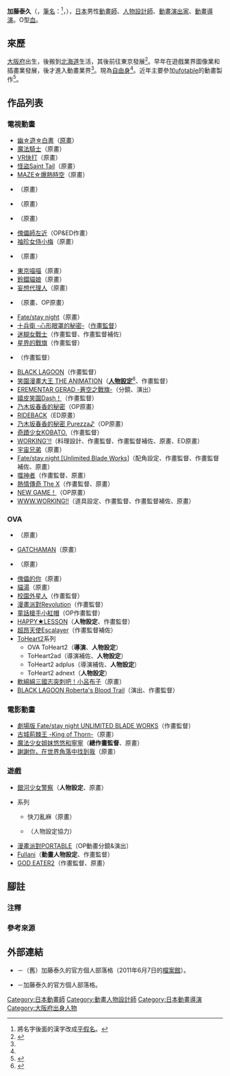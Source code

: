 {{multiple issues|
{{Notability Unreferenced|time=2016-07-28T10:11:29+00:00}}
{{Primarysources|time=2016-07-28T10:11:29+00:00}}
}}
{{noteTA|G1=Anime}}
{{japanese|japanese=加藤 やすひさ|kana=かとう やすひさ|romaji=Katō Yasuhisa}}
'''加藤泰久'''（{{lang-ja|加藤 泰久}}，[[筆名|筆名]]：'''{{lang|ja|加藤 やすひさ}}'''<ref group="注">將名字後面的漢字改成[[平假名|平假名]]。</ref>，{{bd||4月28日||}}），[[日本|日本]]男性[[動畫師|動畫師]]、[[人物設計|人物設計師]]、[[動畫|動畫]][[戲劇|演出家]]、[[動畫導演|動畫導演]]。O型[[血型|血]]。

== 來歷  ==
[[大阪府|大阪府]]出生，後搬到[[北海道|北海道]]生活，其後前往東京發展<ref name="blog-old">{{Cite web|url=http://members3.jcom.home.ne.jp/stnisikaigan/profeel.html |script-title=ja:【Profile】すたじお西海岸+ |work=（舊）加藤泰久的官方個人部落格|date=2008-04-30|accessdate=2008-04-30|language=ja|deadurl=yes|archiveurl=https://web.archive.org/web/20080430221633/http://members3.jcom.home.ne.jp/stnisikaigan/profeel.html |archivedate=2008-04-30}}</ref>。早年在遊戲業界圖像業和插畫業發展，後才進入動畫業界<ref name="blog-old" />。現為[[自由職業|自由身]]<ref name="blog-old" />。近年主要參加[[ufotable|ufotable]]的動畫製作<ref name="blog-new">{{Cite web|url=http://stnisikaigan.blog.fc2.com/blog-entry-53.html|script-title=ja:【更新遅くなってごめんなさい＆プチ情報】すたじお西海岸+ Blog|work=加藤泰久的官方個人部落格|date=2014-01-31|accessdate=2016-07-28|language=ja|archive-date=2016-09-21|archive-url=https://web.archive.org/web/20160921063611/http://stnisikaigan.blog.fc2.com/blog-entry-53.html|dead-url=no}}</ref>。

== 作品列表 ==
=== 電視動畫 ===
* [[幽遊白書|幽☆遊☆白書]]（[[原畫|原畫]]）
* [[魔法騎士|魔法騎士]]（原畫）
* [[VR戰士系列|VR快打]]（原畫）
* [[怪盜Saint_Tail|怪盜Saint Tail]]（原畫）
* [[MAZE☆爆熱時空|MAZE☆爆熱時空]]（原畫）
* {{link-ja|南海奇皇|南海奇皇}}（原畫）
* {{link-ja|Generator Gawl|ジェネレイターガウル}}（原畫）
* {{link-ja|魯邦三世：瓦爾薩P38|ルパン三世 ワルサーP38}}（原畫）
* [[傀儡師左近|傀儡師左近]]（OP&ED作畫）
* [[袖珍女侍小梅|袖珍女侍小梅]]（原畫）
* {{link-ja|高機動幻想 ～嶄新之行軍歌～|ガンパレード・マーチ 〜新たなる行軍歌〜}}（原畫）
* [[東京喵喵|東京喵喵]]（原畫）
* [[鈴鐺貓娘|鈴鐺貓娘]]（原畫）
* [[妄想代理人|妄想代理人]]（原畫）
* {{link-ja|2x2 忍傳|ニニンがシノブ伝}}（原畫、OP原畫）
* [[Fate/stay_night|Fate/stay night]]（原畫）
* [[十兵衛|十兵衛 -心形眼罩的秘密-]]（[[作畫監督|作畫監督]]）
* [[迷糊女戰士|迷糊女戰士]]（作畫監督、作畫監督補佐）
* [[星界的戰旗|星界的戰旗]]（作畫監督）
* {{link-ja|Sweet Valerian|スウィート・ヴァレリアン}}（作畫監督）
* [[企業傭兵|BLACK LAGOON]]（作畫監督）
* [[笑園漫畫大王|笑園漫畫大王 THE ANIMATION]]（'''[[人物設計|人物設定]]'''<ref>{{cite web|url=https://anime.eiga.com/program/100074/|title=笑園漫畫大王：作品情報|publisher=Anime Hack|accessdate=2020-09-01|language=ja|archive-date=2020-10-28|archive-url=https://web.archive.org/web/20201028004319/https://anime.eiga.com/program/100074/|dead-url=no}}</ref>、作畫監督）
* [[月刊Comic_BLADE|EREMENTAR GERAD -蒼空之戰旗-]]（分鏡、演出）
* [[嬉皮笑園|嬉皮笑園Dash！]]（作畫監督）
* [[乃木坂春香的秘密|乃木坂春香的秘密]]（OP原畫）
* [[RIDEBACK|RIDEBACK]]（ED原畫）
* [[乃木坂春香的秘密|乃木坂春香的秘密 Purezza♪]]（OP原畫）
* [[奇蹟少女KOBATO.|奇蹟少女KOBATO.]]（作畫監督）
* [[迷糊餐廳|WORKING'!!]]（料理設計、作畫監督、作畫監督補佐、原畫、ED原畫）
* [[宇宙兄弟|宇宙兄弟]]（原畫）
* [[Fate/stay_night#テレビアニメ第2作|Fate/stay night [Unlimited Blade Works]]]（配角設定、作畫監督、作畫監督補佐、原畫）
* [[噬神者|噬神者]]（作畫監督、原畫）
* [[熱情傳奇|熱情傳奇 The X]]（作畫監督、原畫）
* [[NEW_GAME!|NEW GAME！]]（OP原畫）
* [[WORKING!!_(網路漫畫)|WWW.WORKING!!]]（道具設定、作畫監督、作畫監督補佐、原畫）

=== OVA ===
* {{link-ja|特捜戦車隊|ドミニオン (漫画)#特捜戦車隊ドミニオン}}（原畫）
* [[科學小飛俠|GATCHAMAN]]（原畫）
* {{link-ja|Idol Project|アイドルプロジェクト}}（原畫）
* [[傀儡的你|傀儡的你]]（原畫）
* [[貓湯|貓湯]]（原畫）
* [[校園外星人|校園外星人]]（作畫監督）
* [[漫畫派對_(遊戲)|漫畫派對Revolution]]（作畫監督）
* [[童話槍手小紅帽|童話槍手小紅帽]]（OP作畫監督）
* [[歡樂課程#HAPPY★LESSON（OVA）|HAPPY★LESSON]]（'''人物設定'''、作畫監督）
* [[超昂天使_Escalayer|超昂天使Escalayer]]（作畫監督補佐）
* [[ToHeart2#OVA|ToHeart2]]系列
** OVA ToHeart2（'''導演'''、'''人物設定'''）
** ToHeart2ad（導演補佐、'''人物設定'''）
** ToHeart2 adplus（導演補佐、'''人物設定'''）
** ToHeart2 adnext（'''人物設定'''）
* [[軟綿綿三國志突刺吧！小呂布子|軟綿綿三國志突刺吧！小呂布子]]（原畫）
* [[企業傭兵#第三季：BLACK_LAGOON_Roberta's_Blood_Trail|BLACK LAGOON Roberta's Blood Trail]]（演出、作畫監督）

=== 電影動畫 ===
* [[Fate/stay_night|劇場版 Fate/stay night UNLIMITED BLADE WORKS]]（作畫監督）
* [[古城荊棘王|古城荊棘王 -King of Thorn-]]（原畫）
* [[詛咒屋姐妹#劇場版|魔法少女姐妹悠悠和寧寧]]（'''總作畫監督'''、原畫）
* [[謝謝你，在世界角落中找到我_(電影)|謝謝你，在世界角落中找到我]]（原畫）

=== 遊戲 ===
* [[銀河少女警察系列|銀河少女警察]]（'''人物設定'''、原畫）
* {{link-ja|快刀亂麻|快刀乱麻 (ゲーム)}}系列
** 快刀亂麻（原畫）
** {{link-ja|快刀亂麻 雅|快刀乱麻 雅}}（人物設定協力）
* [[漫畫派對_(遊戲)|漫畫派對PORTABLE]]（OP動畫分鏡&演出）
* [[Fullani|Fullani]]（'''動畫人物設定'''、作畫監督）
* [[噬神者|GOD EATER2]]（作畫監督、原畫）

== 腳註 ==
=== 注釋 ===
{{reflist|group="注"}}

=== 參考來源 ===
{{reflist}}

== 外部連結 ==
* {{lang|ja|[https://web.archive.org/web/20110607024329/http://members3.jcom.home.ne.jp/stnisikaigan/ すたじお西海岸+]}} {{ja icon}}－（舊）加藤泰久的官方個人部落格（2011年6月7日的[[網際網路檔案館|檔案館]]）。
* {{lang|ja|[http://stnisikaigan.blog.fc2.com/ すたじお西海岸＋ Blog]}} {{ja icon}}－加藤泰久的官方個人部落格。

{{DEFAULTSORT:Katō Yasuhisa}}
[[Category:日本動畫師|Category:日本動畫師]]
[[Category:動畫人物設計師|Category:動畫人物設計師]]
[[Category:日本動畫導演|Category:日本動畫導演]]
[[Category:大阪府出身人物|Category:大阪府出身人物]]